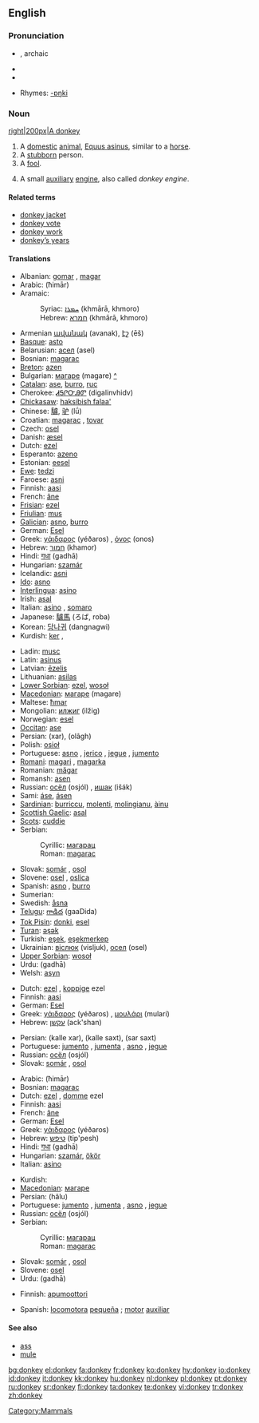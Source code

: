 ==English==

{{wikipedia}}

===Pronunciation===
* {{IPAchar|'dɒŋki}}, archaic {{IPAchar|'dʌŋki}}
* {{SAMPA|/'dQNkI/}}
* {{audio|en-us-donkey.ogg|Audio (US)}}

* Rhymes: [[Rhymes:English:-ɒŋki|-ɒŋki]]

===Noun===
[[image:Donkey 1 arp 750px.jpg|right|200px|A donkey]]
{{en-noun}}

# A [[domestic]] [[animal]], [[Equus asinus]], similar to a [[horse]].
# A [[stubborn]] person.
# A [[fool]].
# {{nautical}} A small [[auxiliary]] [[engine]], also called ''donkey engine''.

====Related terms====
* [[donkey jacket]]
* [[donkey vote]]
* [[donkey work]]
* [[donkey's years|donkey’s years]]

====Translations====
{{trans-top|a domestic animal}}
* Albanian: [[gomar]] {{m}}, [[magar]] {{m}}
* Arabic: {{Arab|[[حمار]]}} (ħimār) {{m}}
* Aramaic:
*: Syriac: [[ܚܡܪܐ]] (khmārā, khmoro) {{c}}
*: Hebrew: [[חמרא]] (khmārā, khmoro) {{c}}
* Armenian [[ավանակ]] (avanak), [[էշ]] (ēš)
* [[Basque]]: [[asto]]
* Belarusian: [[асел]] (asel) {{m}}
* Bosnian: [[magarac]] {{m}}
* [[Breton]]: [[azen]]
* Bulgarian: [[магаре]] (magare) {{n}} [[:bg:магаре|^]]
* [[Catalan]]: [[ase]], [[burro]], [[ruc]]
* Cherokee: [[ᏗᎦᎵᏅᎯᏛ]] (digalinvhidv)
* [[Chickasaw]]: [[haksibish falaa']]
* Chinese: [[驢]], [[驴]] (lǘ)
* Croatian: [[magarac]] {{m}}, [[tovar]] {{m}}
* Czech: [[osel]] {{m}}
* Danish: [[æsel]] {{n}}
* Dutch: [[ezel]] {{m}}
* Esperanto: [[azeno]]
* Estonian: [[eesel]]
* [[Ewe]]: [[tedzi]] {{n}}
* Faroese: [[asni]]
* Finnish: [[aasi]]
* French: [[âne]] {{m}}
* [[Frisian]]: [[ezel]]
* [[Friulian]]: [[mus]]
* [[Galician]]: [[asno]], [[burro]]
* German: [[Esel]] {{m}}
* Greek: [[γάιδαρος]] (yéðaros) {{m}}, [[όνος]] (onos) {{m}}
* Hebrew: [[חמור]] (khamor) {{m}}
* Hindi: [[गधा]] (gadhā) {{m}}
* Hungarian: [[szamár]]
* Icelandic: [[asni]]
* [[Ido]]: [[asno]]
* [[Interlingua]]: [[asino]]
* Irish: [[asal]]
* Italian: [[asino]] {{m}}, [[somaro]] {{m}}
* Japanese: [[驢馬]] (ろば, roba)
* Korean: [[당나귀]] (dangnagwi)
* Kurdish: [[ker]] {{m}}, {{KUchar|[[که‌ر]]}}
{{trans-mid}}
* Ladin: [[musc]]
* Latin: [[asinus]] {{m}}
* Latvian: [[ēzelis]]
* Lithuanian: [[asilas]]
* [[Lower Sorbian]]: [[ezel]], [[wosoł]]
* [[Macedonian]]: [[магаре]] (magare) {{n}}
* Maltese: [[ħmar]]
* Mongolian: [[илжиг]] (ilžig)
* Norwegian: [[esel]] {{n}}
* [[Occitan]]: [[ase]]
* Persian: {{fa-Arab|[[خر]]}} (xar), {{fa-Arab|[[الاغ]]}} (olâgh)
* Polish: [[osioł]] {{m}}
* Portuguese: [[asno]] {{m}}, [[jerico]] {{m}}, [[jegue]] {{m}}, [[jumento]] {{m}}
* [[Romani]]: [[magari]] {{m}}, [[magarka]] {{f}}
* Romanian: [[măgar]]
* Romansh: [[asen]]
* Russian: [[осёл]] (osjól) {{m}}, [[ишак]] (išák) {{m}}
* Sami: [[áse]], [[ásen]]
* [[Sardinian]]: [[burriccu]], [[molenti]], [[molingianu]], [[àinu]]
* [[Scottish Gaelic]]: [[asal]] {{f}}
* [[Scots]]: [[cuddie]]
* Serbian:
*: Cyrillic: [[магарац]] {{m}}
*: Roman: [[magarac#Serbian|magarac]] {{m}}
* Slovak: [[somár]] {{m}}, [[osol]] {{m}}
* Slovene: [[osel]] {{m}}, [[oslica]] {{f}}
* Spanish: [[asno]] {{m}}, [[burro]] {{m}}
* Sumerian: {{t|sux|sc=Xsux|𒀲|tr=ANŠE}}
* Swedish: [[åsna]]
* [[Telugu]]: [[గాడిద]] (gaaDida)
* [[Tok Pisin]]: [[donki]], [[esel]]
* [[Turan]]: [[əşək]]
* Turkish: [[eşek]], [[eşekmerkep]]
* Ukrainian: [[віслюк]] (visljuk), [[осел]] (osel)
* [[Upper Sorbian]]: [[wosoł]]
* Urdu: {{URchar|[[گدھا]]}} (gadhā) {{m}}
* Welsh: [[asyn]]
{{trans-bottom}}

{{trans-top|a stubborn person}}
* Dutch: [[ezel]] {{m}}, [[koppige]] ezel {{m}}
* Finnish: [[aasi]]
* German: [[Esel]] {{m}}
* Greek: [[γάιδαρος]] (yéðaros) {{m}}, [[μουλάρι]] (mulari) {{n}}
* Hebrew: [[עקשן]] (ack'shan) {{m}}
{{trans-mid}}
* Persian: {{fa-Arab|[[کله خر|کلّه خر]]}} (kalle xar), {{fa-Arab|[[کله سخت|کلّه سخت]]}} (kalle saxt), {{fa-Arab|[[سر سخت]]}} (sar saxt)
* Portuguese: [[jumento]] {{m}}, [[jumenta]] {{f}}, [[asno]] {{m}}, [[jegue]] {{m}}
* Russian: [[осёл]] (osjól) {{m}}
* Slovak: [[somár]] {{m}}, [[osol]] {{m}}
{{trans-bottom}}

{{trans-top|a fool}}
* Arabic: {{Arab|[[حمار]]}} (ħimār) {{m}}
* Bosnian: [[magarac]] {{m}}
* Dutch: [[ezel]] {{m}}, [[domme]] ezel {{m}}
* Finnish: [[aasi]]
* French: [[âne]] {{m}}
* German: [[Esel]] {{m}}
* Greek: [[γάιδαρος]] (yéðaros) {{m}}
* Hebrew: [[טיפש]] (tip'pesh) {{m}}
* Hindi: [[गधा]] (gadhā) {{m}}
* Hungarian: [[szamár]], [[ökör]]
* Italian: [[asino]] {{m}}
{{trans-mid}}
* Kurdish: {{KUchar|[[که‌ر]]}}
* [[Macedonian]]: [[магаре]] {{n}}
* Persian: {{fa-Arab|[[هالو]]}} (hâlu)
* Portuguese: [[jumento]] {{m}}, [[jumenta]] {{f}}, [[asno]] {{m}}, [[jegue]] {{m}}
* Russian: [[осёл]] (osjól) {{m}}
* Serbian:
*: Cyrillic: [[магарац]] {{m}}
*: Roman: [[magarac#Serbian|magarac]] {{m}}
* Slovak: [[somár]] {{m}}, [[osol]] {{m}}
* Slovene: [[osel]] {{m}}
* Urdu: {{URchar|[[گدھا]]}} (gadhā) {{m}}
{{trans-bottom}}

{{trans-top|a small auxiliary engine}}
* Finnish: [[apumoottori]]
{{trans-mid}}
* Spanish: [[locomotora]] [[pequeña]] {{f}}; [[motor]] [[auxiliar]] {{m}}
{{trans-bottom}}

====See also====
* [[ass]]
* [[mule]]

[[Category:Mammals]]

[[bg:donkey]]
[[el:donkey]]
[[fa:donkey]]
[[fr:donkey]]
[[ko:donkey]]
[[hy:donkey]]
[[io:donkey]]
[[id:donkey]]
[[it:donkey]]
[[kk:donkey]]
[[hu:donkey]]
[[nl:donkey]]
[[pl:donkey]]
[[pt:donkey]]
[[ru:donkey]]
[[sr:donkey]]
[[fi:donkey]]
[[ta:donkey]]
[[te:donkey]]
[[vi:donkey]]
[[tr:donkey]]
[[zh:donkey]]